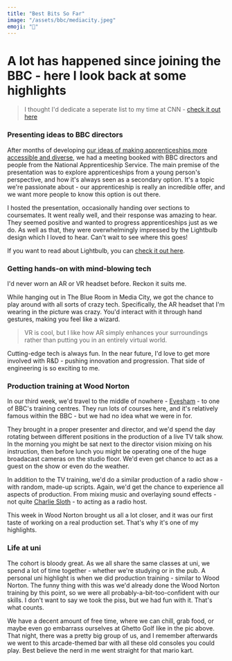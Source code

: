 ```yaml
---
title: "Best Bits So Far"
image: "/assets/bbc/mediacity.jpeg"
emoji: "🌟"
---
```


# A lot has happened since joining the BBC - here I look back at some highlights

> I thought I'd dedicate a seperate list to my time at CNN - [check it out here](/cnn/favourite-moments)

<EmojiHeader emoji="💡">

### Presenting ideas to BBC directors

</EmojiHeader>

<Picture
	pic="/assets/bbc/presentation.png"
	caption="Presenting our ideas"
	alt="A screenshot of the recording of me presenting"
/>

After months of developing [our ideas of making apprenticeships more accessible and diverse](/projects/lightbulb), we had a meeting booked with BBC directors and people from the National Apprenticeship Service. The main premise of the presentation was to explore apprenticeships from a young person's perspective, and how it's always seen as a secondary option. It's a topic we're passionate about - our apprenticeship is really an incredible offer, and we want more people to know this option is out there.

I hosted the presentation, occasionally handing over sections to coursemates. It went really well, and their response was amazing to hear. They seemed positive and wanted to progress apprenticeships just as we do. As well as that, they were overwhelmingly impressed by the Lightbulb design which I loved to hear. Can't wait to see where this goes!

If you want to read about Lightbulb, you can [check it out here]('/projects/lightbulb').

<Picture
	pic="/assets/bbc/mediacity.jpeg"
	caption="Media City lookin' pretty at night"
	alt="Media City at night"
/>

<EmojiHeader emoji="🤖">

### Getting hands-on with mind-blowing tech

</EmojiHeader>

I'd never worn an AR or VR headset before. Reckon it suits me.

<Picture
	pic="/assets/bbc/ar.jpeg"
	caption="Modelling an AR headset in The Blue Room"
	alt="Me wearing an AR headset"
/>

While hanging out in The Blue Room in Media City, we got the chance to play around with all sorts of crazy tech. Specifically, the AR headset that I'm wearing in the picture was crazy. You'd interact with it through hand gestures, making you feel like a wizard.

> VR is cool, but I like how AR simply enhances your surroundings rather than putting you in an entirely virtual world.

Cutting-edge tech is always fun. In the near future, I'd love to get more involved with R&D - pushing innovation and progression. That side of engineering is so exciting to me.

<Picture
	pic="/assets/bbc/ar.gif"
	caption="credit: NReal"
	alt="Video showing AR headset interactions"
/>

<EmojiHeader emoji="🎥">

### Production training at Wood Norton

</EmojiHeader>

In our third week, we'd travel to the middle of nowhere - [Evesham](https://www.google.com/maps/place/Evesham/@52.0915179,-1.9823582,13z/data=!3m1!4b1!4m5!3m4!1s0x4870d940face178b:0x3a7c60c10f2ea2e9!8m2!3d52.0921375!4d-1.9467688) - to one of BBC's training centres. They run lots of courses here, and it's relatively famous within the BBC - but we had no idea what we were in for.

<Picture
	pic="/assets/showcase/stage.JPG"
	caption=""
	alt="People sat on stage before recording"
/>

They brought in a proper presenter and director, and we'd spend the day rotating between different positions in the production of a live TV talk show. In the morning you might be sat next to the director vision mixing on his instruction, then before lunch you might be operating one of the huge broadacast cameras on the studio floor. We'd even get chance to act as a guest on the show or even do the weather.

<Picture
	pic="/assets/bbc/sound.jpeg"
	caption=""
	alt="Professional sound desk"
/>

In addition to the TV training, we'd do a similar production of a radio show - with random, made-up scripts. Again, we'd get the chance to experience all aspects of production. From mixing music and overlaying sound effects - not quite [Charlie Sloth](https://youtu.be/IbrFn8eEIn4?t=288) - to acting as a radio host.

This week in Wood Norton brought us all a lot closer, and it was our first taste of working on a real production set. That's why it's one of my highlights.

<Picture pic="/assets/bbc/golf.jpg" caption="" alt="Us playing minigolf" />

<EmojiHeader emoji="🍻">

### Life at uni

</EmojiHeader>

The cohort is bloody great. As we all share the same classes at uni, we spend a lot of time together - whether we're studying or in the pub. A personal uni highlight is when we did production training - similar to Wood Norton. The funny thing with this was we'd already done the Wood Norton training by this point, so we were all probably-a-bit-too-confident with our skills. I don't want to say we took the piss, but we had fun with it. <StandoutText>That's what counts.</StandoutText>

We have a decent amount of free time, where we can chill, grab food, or maybe even go embarrass ourselves at Ghetto Golf like in the pic above. That night, there was a pretty big group of us, and I remember afterwards we went to this arcade-themed bar with all these old consoles you could play. Best believe the nerd in me went straight for that mario kart.

<Picture
	pic="/assets/showcase/polaroid.jpg"
	caption=""
	alt="Polaroid of us having drinks"
/>
